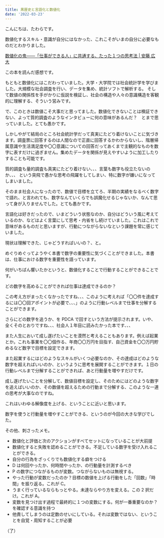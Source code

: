 ```yaml
---
title: 黒歴史と言語化と数値化
date: '2022-03-23'
---
```


こんにちは、たわらです。

数値化するスキル・意識が自分にはなかった、これこそがいまの自分に必要なものだとわかりました。

[数値化の鬼――「仕事ができる人」に共通する、たった１つの思考法 | 安藤 広大](https://www.amazon.co.jp/dp/B09PV144BN/ref=dp-kindle-redirect?_encoding=UTF8&btkr=1)

この本を読んだ感想です。

もともと数値化にはこだわっていました。大学・大学院では社会統計学を学びました。大規模な社会調査を行い、データを集め、統計ソフトで解析する。
そして数値の関係性を手がかりに仮説を検証し、社会の構造や人々の意識構造を客観的に理解する、そういう営みです。

で、このときは数値こそ大事だと思ってました。数値化できないことは検証できない、よって質的調査のようなインタビューに何の意味があるんだ？　とまで思っていました。とても愚かです。

しかしやがて結局のところ社会統計学だって真実にたどり着けないことに気づきます。調査票に回答するのは人間なので正直に回答するかわからないし、階層帰属意識や生活満足度や〇〇意識についての回答だってあくまで主観的なものを数字に表すだけに過ぎません。集めたデータを関係が見えやすいように加工したりすることも可能です。

質的調査も量的調査も真実にたどり着けない、、、言葉も数字も役立たないのか、、、
という突飛で愚かな思考の飛躍をしてしまい、特に数字が嫌いになってしまいました。

そのまま社会人になったので、数値で目標を立てろ、半期の実績をなるべく数字で語れ、と言われても、数字なんていくらでも誤魔化せるじゃないか、なんて思って身が入りませんでした。とても愚かです。

言語化は好きだったので、いまどういう状態なのか、自分はどういう風に考えているのか、などはよく言葉にして思考・内省をし続けていました。これはこれで意味があるものだと思いますが、行動につながらないなという課題を常に感じていました。

現状は理解できた、じゃどうすればいいの？、と。

めぐりめぐってようやく本書で数字の重要性に気づくことができました。本書は、仕事における数字を重要性を語っています。

何がいちばん響いたかというと、数値化することで行動することができることです。

どの数字を高めることができれば仕事は達成できるのか？

この考え方がまったくなかったですね、、、このように考えれば「〇〇件を達成するには〇〇回アポイントが必要で、、、」のように行動レベルまで仕事を分解することができます。

さらにどの数字を追うか、を PDCA で回すという方法が提示されます。いや、全くそのとおりですね、、、社会人１年目に読みたかった本です、、、

また人生において成し遂げたいことを漠然と考えることもあります。例えば起業とか。これも事業を〇〇個作る、年商〇〇万円を目指す、自己資金を〇〇万円貯めるなど数字で目標を設定できます。

また起業するにはどのようなスキルがいくつ必要なのか、その達成はどのような数字を超えればいいのか、というように思考を展開することができます。１日の行動レベルまで分解することができれば、あと行動量を増やすだけです。

成し遂げたいことを分解して、数値目標を設定し、そのためにはどのような数字を追えばいいのか、その数値を超えるための行動まで分解する、このような一連の思考が大事なのですね。

これはいわゆる解像度を上げる、ということに近いと思います。

数字を使うと行動量を増やすことができる、というのが今回の大きな学びでした。

その他、刺さったメモ。

- 数値化と評価と次のアクションがすべてセットになっていることが大前提
- 数値化すると失敗を認めることができる。不足している数字を受け入れることができる。
- 自分の行為をざっくりでも数値化する癖をつける
- D は何回やったか、何時間やったか、の行動量を計測するべき
- P の数字につながるものが変数。つながらないものは無視する。
- やった行動が変数だったのか？目標の数値を上げる行動をした「回数」「時間」を振り返る。これが C。
- うまく行っているならもっとやる。未達ならやり方を変える。この 2 択だけ。これが A。
- 変数を見つけ出す過程で最終的に１つの変数にする。何が一番重要なのか？を確認する意識を持つ
- 他責してしまうのは定数のせいにしている。それは変数ではない、ということを自覚・周知することが必要

（了）
